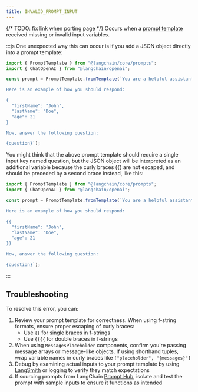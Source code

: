 ```yaml
---
title: INVALID_PROMPT_INPUT
---
```


{/* TODO: fix link when porting page */}
Occurs when a [prompt template](https://github.com/langchain-ai/langchain/blob/v0.3/docs/docs/concepts/prompt_templates.mdx) received missing or invalid input variables.

:::js
One unexpected way this can occur is if you add a JSON object directly into a prompt template:

```typescript
import { PromptTemplate } from "@langchain/core/prompts";
import { ChatOpenAI } from "@langchain/openai";

const prompt = PromptTemplate.fromTemplate(`You are a helpful assistant.

Here is an example of how you should respond:

{
  "firstName": "John",
  "lastName": "Doe",
  "age": 21
}

Now, answer the following question:

{question}`);
```

You might think that the above prompt template should require a single input key named question, but the JSON object will be interpreted as an additional variable because the curly braces (`{`) are not escaped, and should be preceded by a second brace instead, like this:

```typescript
import { PromptTemplate } from "@langchain/core/prompts";
import { ChatOpenAI } from "@langchain/openai";

const prompt = PromptTemplate.fromTemplate(`You are a helpful assistant.

Here is an example of how you should respond:

{{
  "firstName": "John",
  "lastName": "Doe",
  "age": 21
}}

Now, answer the following question:

{question}`);
```
:::


## Troubleshooting

To resolve this error, you can:

1. Review your prompt template for correctness. When using f-string formats, ensure proper escaping of curly braces:
   * Use `{{` for single braces in f-strings
   * Use `{{{{` for double braces in f-strings
2. When using `MessagesPlaceholder` components, confirm you're passing message arrays or message-like objects. If using shorthand tuples, wrap variable names in curly braces like `["placeholder", "{messages}"]`
3. Debug by examining actual inputs to your prompt template by using [LangSmith](/langsmith/home) or logging to verify they match expectations
4. If sourcing prompts from LangChain [Prompt Hub](https://smith.langchain.com/prompts), isolate and test the prompt with sample inputs to ensure it functions as intended
